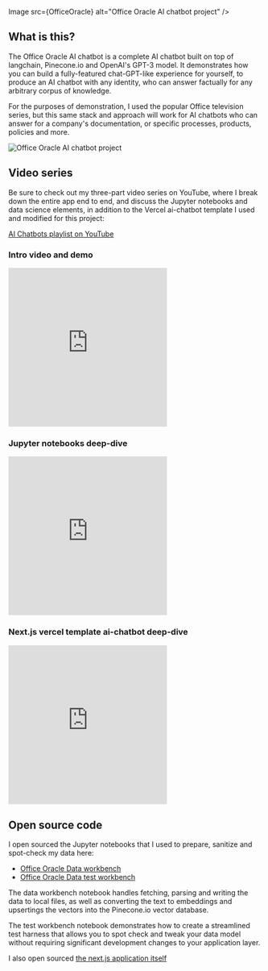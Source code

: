 




Image src={OfficeOracle} alt="Office Oracle AI chatbot project" />

## What is this?

The Office Oracle AI chatbot is a complete AI chatbot built on top of langchain, Pinecone.io and OpenAI's GPT-3 model. It demonstrates how you can build a fully-featured chat-GPT-like experience 
for yourself, to produce an AI chatbot with any identity, who can answer factually for any arbitrary corpus of knowledge. 

<Newsletter />

For the purposes of demonstration, I used the popular Office television series, but this same stack and approach will work for AI chatbots who can answer for a company's documentation, or specific processes, products, 
policies and more. 

<Image src={OfficeOracle3} alt="Office Oracle AI chatbot project" />

## Video series

Be sure to check out my three-part video series on YouTube, where I break down the entire app end to end, and discuss the Jupyter notebooks and data science elements, in addition to the Vercel ai-chatbot template 
I used and modified for this project: 

[AI Chatbots playlist on YouTube](https://youtube.com/playlist?list=PLAEMpWvY5KHwwDFTNaPquREnk5Y9eiipa)

### Intro video and demo 

<iframe width="315" height="315" src="https://www.youtube.com/embed/I6ZcquRsfPU" title="YouTube video player" frameborder="0" allow="accelerometer; autoplay; clipboard-write; encrypted-media; gyroscope; picture-in-picture; web-share" allowfullscreen></iframe>

### Jupyter notebooks deep-dive 

<iframe width="315" height="315" src="https://www.youtube.com/embed/IAAIRg3gS1I" title="YouTube video player" frameborder="0" allow="accelerometer; autoplay; clipboard-write; encrypted-media; gyroscope; picture-in-picture; web-share" allowfullscreen></iframe>

### Next.js vercel template ai-chatbot deep-dive

<iframe width="315" height="315" src="https://www.youtube.com/embed/FiUaEi1q1pI" title="YouTube video player" frameborder="0" allow="accelerometer; autoplay; clipboard-write; encrypted-media; gyroscope; picture-in-picture; web-share" allowfullscreen></iframe>

## Open source code 

I open sourced the Jupyter notebooks that I used to prepare, sanitize and spot-check my data here: 

* [Office Oracle Data workbench](https://github.com/zackproser/office-oracle-data-bench)
* [Office Oracle Data test workbench](https://github.com/zackproser/office-oracle-db-test-notebook)

The data workbench notebook handles fetching, parsing and writing the data to local files, as well as converting the text to embeddings and upsertings the vectors into the Pinecone.io vector database. 

The test workbench notebook demonstrates how to create a streamlined test harness that allows you to spot check and tweak your data model without requiring significant development changes to your application layer. 

I also open sourced [the next.js application itself](https://github.com/zackproser/office-oracle)
